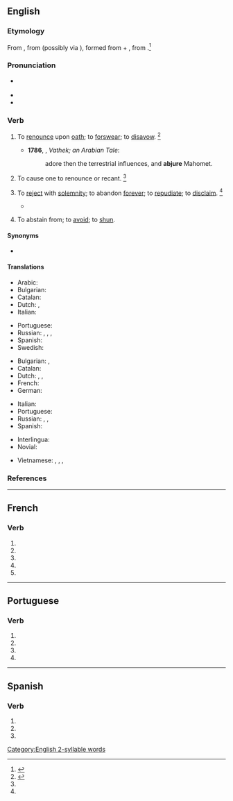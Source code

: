 {{also|abjuré}}
==English==

===Etymology===
From {{etyl|enm|en}} {{m|enm|abjuren}}, from {{etyl|la|en}} {{m|la|abiūrō||deny upon oath}} (possibly via {{etyl|frm|en}} {{m|frm|abiurer|abjurer}}), formed from {{m|la|ab||from, away from}} + {{m|la|iūro||swear or take an oath}}, from {{m|la|iūs||law, right, duty}}.<ref>{{R:CDOE|page=3}}</ref>

===Pronunciation===
* {{a|US}} {{IPA|/æbˈdʒʊɹ/|lang=en}}
* {{audio|en-us-abjure.ogg|Audio (US)|lang=en}}
* {{rhymes|ʊə(ɹ)|lang=en}}

===Verb===
{{en-verb|abjur}}

# {{lb|en|transitive}} To [[renounce]] upon [[oath]]; to [[forswear]]; to [[disavow]]. {{defdate|First attested around 1350 to 1470.}}<ref name=SOED>{{R:SOED5|page=5}}</ref>
#* '''1786''', {{w|William Beckford}}, ''Vathek; an Arabian Tale'':
#*: adore then the terrestrial influences, and '''abjure''' Mahomet.
#: {{ux|en|To '''abjure''' allegiance to a prince.}}
#: {{ux|en|To '''abjure''' the realm (''to swear to abandon it forever'').}}
# {{lb|en|transitive|obsolete|historical}} To cause one to renounce or recant. {{defdate|First attested around 1350 to 1470.}}<ref name=SOED/>
# {{lb|en|transitive}} To [[reject]] with [[solemnity]]; to abandon [[forever]]; to [[repudiate]]; to [[disclaim]]. {{defdate|First attested around 1350 to 1470.}}<ref name=SOED/>
#: {{ux|en|To '''abjure''' errors.}}
#* {{quote-book|year=1610|title=[[s:The Tempest|The Tempest]]|author={{w|William Shakespeare|Shakespeare}}|section=act 5 scene 1|passage=But this rough magic I here '''abjure''' [...]}}
# {{lb|en|transitive}} To abstain from; to [[avoid]]; to [[shun]].

====Synonyms====
* {{l|en|renounce}}

====Translations====
{{trans-top|to renounce upon oath}}
* Arabic: {{t|ar|اِرْتَدَّ}}
* Bulgarian: {{t|bg|[[отричам]] [[се]] [[под]] [[клетва]]|tr=otríčam se pod klétva}}
* Catalan: {{t|ca|abjurar}}
* Dutch: {{t+|nl|afzweren}}, {{t|nl|[[verzaken]] [[aan]] een [[eed]]}}
* Italian: {{t+|it|abiurare}}
{{trans-mid}}
* Portuguese: {{t+|pt|abjurar}}
* Russian: {{t+|ru|отрека́ться|impf}}, {{t+|ru|отре́чься|pf}}, {{t|ru|[[кля́твенно]] [[отрека́ться]]}}, {{t|ru|[[отрица́ть]] [[под]] [[присяга|прися́гой]]}}
* Spanish: {{t|es|abjurar}}
* Swedish: {{t|sv|avsvära}}
{{trans-bottom}}

{{trans-top|to renounce with solemnity}}
* Bulgarian: {{t+|bg|отказвам|tr=otkázvam se|alt=отказвам се}}, {{t+|bg|отхвърлям|tr=othvǎ̀rljam}}
* Catalan: {{t|ca|abjurar}}
* Dutch: {{t+|nl|afzweren}}, {{t+|nl|herroepen}}, {{qualifier|aan}} {{t+|nl|verzaken}}
* French: {{t+|fr|abjurer}}
* German: {{qualifier|with dative}} {{t|de|abschwören}}
{{trans-mid}}
* Italian: {{t+|it|abiurare}}
* Portuguese: {{t+|pt|abjurar}}
* Russian: {{t+|ru|отка́зываться|impf}}, {{t+|ru|отказа́ться|pf}}, {{t|ru|[[торже́ственно]] [[отрека́ться]]}}
* Spanish: {{t|es|abjurar}}
{{trans-bottom}}

{{checktrans-top}}
* Interlingua: {{t-check|ia|abjurar}}
* Novial: {{t-check|nov|abjura}}
{{trans-mid}}
* Vietnamese: {{t-check|vi|tuyên bố bỏ}}, {{t-check|vi|nguyện bỏ}}, {{t+check|vi|rút lui}}, {{t-check|vi|thề bỏ}}
{{trans-bottom}}

===References===
<references/>

[[Category:English 2-syllable words]]

----

==French==

===Verb===
{{fr-verb-form}}

# {{inflection of|abjurer||1|s|pres|indc|lang=fr}}
# {{inflection of|abjurer||3|s|pres|indc|lang=fr}}
# {{inflection of|abjurer||1|s|pres|subj|lang=fr}}
# {{inflection of|abjurer||3|s|pres|subj|lang=fr}}
# {{inflection of|abjurer||2|s|impr|lang=fr}}

----

==Portuguese==

===Verb===
{{pt-verb-form}}

# {{pt-verb form of|abjurar|ar|subjunctive|present|singular|first}}
# {{pt-verb form of|abjurar|ar|subjunctive|present|singular|third}}
# {{pt-verb form of|abjurar|ar|imperative|affirmative|singular|third|}}
# {{pt-verb form of|abjurar|ar|imperative|negative|singular|third|}}

----

==Spanish==

===Verb===
{{head|es|verb form}}

# {{es-verb form of|ending=ar|mood=subjunctive|tense=present|pers=1|number=singular|abjurar}}
# {{es-verb form of|ending=ar|mood=subjunctive|tense=present|pers=2|formal=yes|number=singular|abjurar}}
# {{es-verb form of|ending=ar|mood=subjunctive|tense=present|pers=3|number=singular|abjurar}}